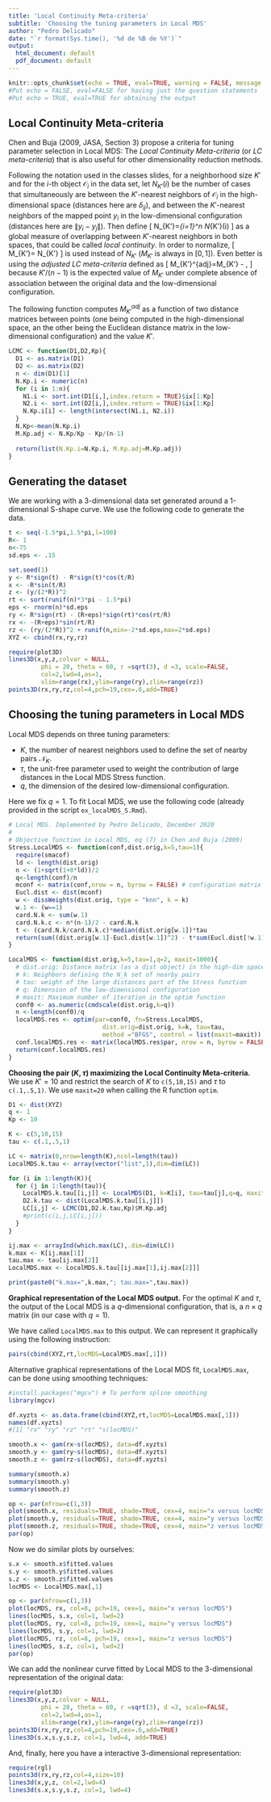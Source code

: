---
title: 'Local Continuity Meta-criteria'
subtitle: 'Choosing the tuning parameters in Local MDS'
author: "Pedro Delicado"
date: "`r format(Sys.time(), '%d de %B de %Y')`"
output:
  html_document: default
  pdf_document: default
---

```{r setup, include=FALSE}
knitr::opts_chunk$set(echo = TRUE, eval=TRUE, warning = FALSE, message = FALSE, comment = FALSE, error = FALSE)
#Put echo = FALSE, eval=FALSE for having just the question statements
#Put echo = TRUE, eval=TRUE for obtaining the output
```

## Local Continuity Meta-criteria

Chen and Buja (2009, JASA, Section 3) propose a criteria for tuning parameter selection in Local MDS: The *Local Continuity Meta-criteria* (or *LC meta-criteria*) that is also useful for other dimensionality reduction methods.

Following the notation used in the classes slides, for a neighborhood size $K'$ and for the $i$-th object $\mathcal{O}_i$ in the data set, let $N_{K'}(i)$ be the number of cases that simultaneously are between the $K'$-nearest neighbors of $\mathcal{O}_i$ in the high-dimensional space (distances here are $\delta_{ij}$), and between the $K'$-nearest neighbors of the mapped point $y_i$ in the low-dimensional configuration (distances here are $\|y_i-y_j\|$). Then define
\[
N_{K'}=\frac{1}{n}\sum_{i=1}^n N_{K'}(i) 
\]
as a global measure of overlapping between $K'$-nearest neighbors in both spaces, that could be called *local continuity*.
In order to normalize, 
\[
M_{K'}=\frac{1}{K'} N_{K'}
\]
is used instead of $N_{K'}$ ($M_{K'}$ is always in $[0,1]$). Even better is using the *adjusted LC meta-criteria* defined as
\[
M_{K'}^{adj}=M_{K'} - \frac{K'}{n-1},
\]
because $K'/(n-1)$ is the expected value of $M_{K'}$ under complete absence of association between the original data and the low-dimensional configuration. 

The following function computes $M_{K'}^{adj}$ as a function of two distance matrices between points (one being computed in the high-dimensional space, an the other being the Euclidean distance matrix in the low-dimensional configuration) and the value $K'$.

```{r}
LCMC <- function(D1,D2,Kp){
  D1 <- as.matrix(D1)
  D2 <- as.matrix(D2)
  n <- dim(D1)[1]
  N.Kp.i <- numeric(n)
  for (i in 1:n){
    N1.i <- sort.int(D1[i,],index.return = TRUE)$ix[1:Kp]
    N2.i <- sort.int(D2[i,],index.return = TRUE)$ix[1:Kp]
    N.Kp.i[i] <- length(intersect(N1.i, N2.i))
  }
  N.Kp<-mean(N.Kp.i)
  M.Kp.adj <- N.Kp/Kp - Kp/(n-1)
  
  return(list(N.Kp.i=N.Kp.i, M.Kp.adj=M.Kp.adj))
}
```

## Generating the dataset

We are working with a 3-dimensional data set generated around a 1-dimensional S-shape curve. We use the following code to generate the data.

```{r, echo=TRUE, eval=TRUE}
t <- seq(-1.5*pi,1.5*pi,l=100)
R<- 1
n<-75
sd.eps <- .15

set.seed(1)
y <- R*sign(t) - R*sign(t)*cos(t/R)
x <- -R*sin(t/R)
z <- (y/(2*R))^2
rt <- sort(runif(n)*3*pi - 1.5*pi)
eps <- rnorm(n)*sd.eps
ry <- R*sign(rt) - (R+eps)*sign(rt)*cos(rt/R)
rx <- -(R+eps)*sin(rt/R)
rz <- (ry/(2*R))^2 + runif(n,min=-2*sd.eps,max=2*sd.eps)
XYZ <- cbind(rx,ry,rz)

require(plot3D)
lines3D(x,y,z,colvar = NULL, 
         phi = 20, theta = 60, r =sqrt(3), d =3, scale=FALSE,
         col=2,lwd=4,as=1,
         xlim=range(rx),ylim=range(ry),zlim=range(rz))
points3D(rx,ry,rz,col=4,pch=19,cex=.6,add=TRUE)
```

## Choosing the tuning parameters in Local MDS

Local MDS depends on three tuning parameters:

* $K$, the number of nearest neighbors used to define the set of nearby pairs $\mathcal{N}_K$. 
* $\tau$, the unit-free parameter used to weight the contribution of large distances in the Local MDS Stress function.
* $q$, the dimension of the desired low-dimensional configuration.

Here we fix $q=1$. To fit Local MDS, we use the following code (already provided in the script `ex_localMDS_S.Rmd`). 

```{r}
# Local MDS. Implemented by Pedro Delicado, December 2020
#
# Objective function in Local MDS, eq (7) in Chen and Buja (2009)
Stress.LocalMDS <- function(conf,dist.orig,k=5,tau=1){
  require(smacof)
  ld <- length(dist.orig)
  n <- (1+sqrt(1+8*ld))/2
  q<-length(conf)/n
  mconf <- matrix(conf,nrow = n, byrow = FALSE) # configuration matrix
  Eucl.dist <- dist(mconf)
  w <- dissWeights(dist.orig, type = "knn", k = k)
  w.1 <- (w==1)
  card.N.k <- sum(w.1)
  card.N.k.c <- n*(n-1)/2 - card.N.k
  t <- (card.N.k/card.N.k.c)*median(dist.orig[w.1])*tau
  return(sum((dist.orig[w.1]-Eucl.dist[w.1])^2) - t*sum(Eucl.dist[!w.1]))
}

LocalMDS <- function(dist.orig,k=5,tau=1,q=2, maxit=1000){
  # dist.orig: Distance matrix (as a dist object) in the high-dim space 
  # k: Neighbors defining the N_k set of nearby pairs
  # tau: weight of the large distances part of the Stress function
  # q: Dimension of the low-dimensional configuration
  # maxit: Maximum number of iteration in the optim function
  conf0 <- as.numeric(cmdscale(dist.orig,k=q))
  n <-length(conf0)/q
  localMDS.res <- optim(par=conf0, fn=Stress.LocalMDS,
                          dist.orig=dist.orig, k=k, tau=tau,
                          method ="BFGS", control = list(maxit=maxit))
  conf.localMDS.res <- matrix(localMDS.res$par, nrow = n, byrow = FALSE)
  return(conf.localMDS.res)
}
```

**Choosing the pair $(K, \tau)$ maximizing the Local Continuity Meta-criteria.** 
We use $K'=10$ and restrict the search of $K$ to `c(5,10,15)` and $\tau$ to `c(.1,.5,1)`.
We use `maxit=20` when calling the R function `optim`.

```{r}
D1 <- dist(XYZ)
q <- 1
Kp <- 10

K <- c(5,10,15)
tau <- c(.1,.5,1)

LC <- matrix(0,nrow=length(K),ncol=length(tau))
LocalMDS.k.tau <- array(vector("list",1),dim=dim(LC))

for (i in 1:length(K)){
  for (j in 1:length(tau)){
    LocalMDS.k.tau[[i,j]] <- LocalMDS(D1, k=K[i], tau=tau[j],q=q, maxit=20)
    D2.k.tau <- dist(LocalMDS.k.tau[[i,j]])
    LC[i,j] <- LCMC(D1,D2.k.tau,Kp)$M.Kp.adj
    #print(c(i,j,LC[i,j]))
  }
}

ij.max <- arrayInd(which.max(LC),.dim=dim(LC))
k.max <- K[ij.max[1]] 
tau.max <- tau[ij.max[2]] 
LocalMDS.max <- LocalMDS.k.tau[[ij.max[1],ij.max[2]]]

print(paste0("k.max=",k.max,"; tau.max=",tau.max))
```

**Graphical representation of the Local MDS output.**
For the optimal $K$ and $\tau$, the output of the Local MDS is a $q$-dimensional configuration, that is, a $n\times q$ matrix (in our case with $q=1$).

We have called  `LocalMDS.max` to this output. We can represent it graphically using the following instruction:

```{r}
pairs(cbind(XYZ,rt,locMDS=LocalMDS.max[,1]))
```

Alternative graphical representations of the Local MDS fit, `LocalMDS.max`, can be done using smoothing techniques:

```{r, fig.height=2,fig.width=7}
#install.packages("mgcv") # To perform spline smoothing
library(mgcv)

df.xyzts <- as.data.frame(cbind(XYZ,rt,locMDS=LocalMDS.max[,1]))
names(df.xyzts)
#[1] "rx" "ry" "rz" "rt" "s(locMDS)" 

smooth.x <- gam(rx~s(locMDS), data=df.xyzts)
smooth.y <- gam(ry~s(locMDS), data=df.xyzts)
smooth.z <- gam(rz~s(locMDS), data=df.xyzts)

summary(smooth.x)
summary(smooth.y)
summary(smooth.z)

op <- par(mfrow=c(1,3))
plot(smooth.x, residuals=TRUE, shade=TRUE, cex=4, main="x versus locMDS")
plot(smooth.y, residuals=TRUE, shade=TRUE, cex=4, main="y versus locMDS")
plot(smooth.z, residuals=TRUE, shade=TRUE, cex=4, main="z versus locMDS")
par(op)
```
Now we do similar plots by ourselves:

```{r, fig.height=2,fig.width=7} 
s.x <- smooth.x$fitted.values
s.y <- smooth.y$fitted.values
s.z <- smooth.z$fitted.values
locMDS <- LocalMDS.max[,1]

op <- par(mfrow=c(1,3))
plot(locMDS, rx, col=8, pch=19, cex=1, main="x versus locMDS")
lines(locMDS, s.x, col=1, lwd=2)
plot(locMDS, ry, col=8, pch=19, cex=1, main="y versus locMDS")
lines(locMDS, s.y, col=1, lwd=2)
plot(locMDS, rz, col=8, pch=19, cex=1, main="z versus locMDS")
lines(locMDS, s.z, col=1, lwd=2)
par(op)
```

We can add the nonlinear curve fitted by Local MDS to the 3-dimensional representation of the original data:

```{r}
require(plot3D)
lines3D(x,y,z,colvar = NULL, 
         phi = 20, theta = 60, r =sqrt(3), d =3, scale=FALSE,
         col=2,lwd=4,as=1,
         xlim=range(rx),ylim=range(ry),zlim=range(rz))
points3D(rx,ry,rz,col=4,pch=19,cex=.6,add=TRUE)
lines3D(s.x,s.y,s.z, col=1, lwd=4, add=TRUE)
```

And, finally, here you have a interactive 3-dimensional representation:
```{r}
require(rgl)
points3d(rx,ry,rz,col=4,size=10)
lines3d(x,y,z, col=2,lwd=4)
lines3d(s.x,s.y,s.z, col=1, lwd=4)
```